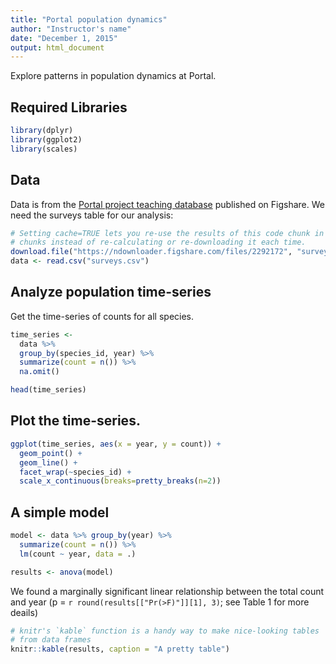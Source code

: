 ```yaml
---
title: "Portal population dynamics"
author: "Instructor's name"
date: "December 1, 2015"
output: html_document
---
```


Explore patterns in population dynamics at Portal.

## Required Libraries 
```r
library(dplyr)
library(ggplot2)
library(scales)
```

## Data

Data is from the [Portal project teaching database](http://figshare.com/articles/Portal_Project_Teaching_Database/1314459) published on Figshare. We need the surveys table for our analysis:

```r
# Setting cache=TRUE lets you re-use the results of this code chunk in other code
# chunks instead of re-calculating or re-downloading it each time.
download.file("https://ndownloader.figshare.com/files/2292172", "surveys.csv")
data <- read.csv("surveys.csv")
```

## Analyze population time-series

Get the time-series of counts for all species.

```r
time_series <-
  data %>%
  group_by(species_id, year) %>%
  summarize(count = n()) %>%
  na.omit()

head(time_series)
```

## Plot the time-series.

```r
ggplot(time_series, aes(x = year, y = count)) +
  geom_point() +
  geom_line() +
  facet_wrap(~species_id) +
  scale_x_continuous(breaks=pretty_breaks(n=2))
```


## A simple model

```r
model <- data %>% group_by(year) %>% 
  summarize(count = n()) %>% 
  lm(count ~ year, data = .)

results <- anova(model)
```

We found a marginally significant linear relationship between the total count 
and year (p = `r round(results[["Pr(>F)"]][1], 3)`; see Table 1 for more deails)

```r
# knitr's `kable` function is a handy way to make nice-looking tables 
# from data frames
knitr::kable(results, caption = "A pretty table")
```

